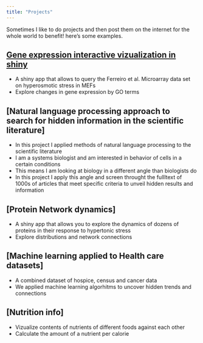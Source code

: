 ```yaml
---
title: "Projects"
---
```


Sometimes I like to do projects and then post them on the internet for the whole world to benefit!
here's some examples. 

## [Gene expression interactive vizualization in shiny](https://athiemicke.com/about/)

- A shiny app that allows to query the Ferreiro et al. Microarray data set on hyperosmotic stress in MEFs
- Explore changes in gene expression by GO terms

## [Natural language processing approach to search for hidden information in the scientific literature]

- In this project I applied methods of natural language processing to the scientific literature
- I am a systems biologist and am interested in behavior of cells in a certain conditions
- This means I am looking at biology in a different angle than biologists do
- In this project I apply this angle and screen throught the fullltext of 1000s of articles that meet specific criteria to unveil hidden results and information

## [Protein Network dynamics]

- A shiny app that allows you to explore the dynamics of dozens of proteins in their response to hypertonic stress
- Explore distributions and network connections

## [Machine learning applied to Health care datasets]

- A combined dataset of hospice, census and cancer data
- We applied machine learning algorhitms to uncover hidden trends and connections

## [Nutrition info] 

- Vizualize contents of nutrients of different foods against each other
- Calculate the amount of a nutrient per calorie
